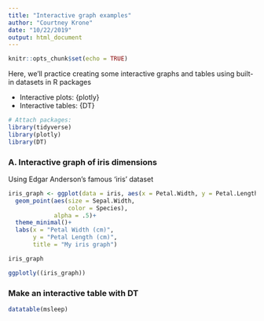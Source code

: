 ```yaml
---
title: "Interactive graph examples"
author: "Courtney Krone"
date: "10/22/2019"
output: html_document
---
```


```r
knitr::opts_chunk$set(echo = TRUE)
```

Here, we'll practice creating some interactive graphs and tables using built-in datasets in R packages

- Interactive plots: {plotly}
- Interactive tables: {DT}

```r
# Attach packages:
library(tidyverse)
library(plotly)
library(DT)

```

### A. Interactive graph of iris dimensions

Using Edgar Anderson's famous 'iris' dataset

```r
iris_graph <- ggplot(data = iris, aes(x = Petal.Width, y = Petal.Length))+
  geom_point(aes(size = Sepal.Width, 
                 color = Species),
             alpha = .5)+
  theme_minimal()+
  labs(x = "Petal Width (cm)",
       y = "Petal Length (cm)",
       title = "My iris graph")

iris_graph

ggplotly((iris_graph))

```


### Make an interactive table with DT

```r
datatable(msleep)
```


